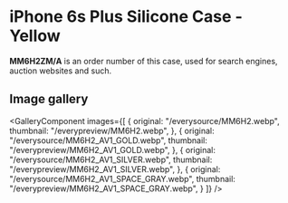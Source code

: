 
# iPhone 6s Plus Silicone Case - Yellow

<Callout type='info' emoji='👉🏻'>**MM6H2ZM/A** is an order number of this case, used for search engines, auction websites and such.</Callout>

## Image gallery

<GalleryComponent
    images={[
      {
        original: "/everysource/MM6H2.webp",
        thumbnail: "/everypreview/MM6H2.webp",
      },
      {
        original: "/everysource/MM6H2_AV1_GOLD.webp",
        thumbnail: "/everypreview/MM6H2_AV1_GOLD.webp",
      },
      {
        original: "/everysource/MM6H2_AV1_SILVER.webp",
        thumbnail: "/everypreview/MM6H2_AV1_SILVER.webp",
      },
      {
        original: "/everysource/MM6H2_AV1_SPACE_GRAY.webp",
        thumbnail: "/everypreview/MM6H2_AV1_SPACE_GRAY.webp",
      }
    ]}
  />
